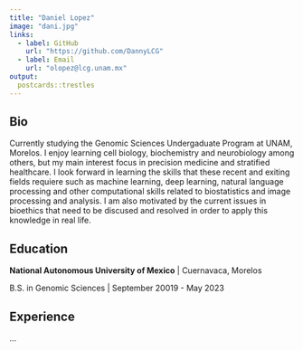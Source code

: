 ```yaml
---
title: "Daniel Lopez"
image: "dani.jpg"
links:
  - label: GitHub
    url: "https://github.com/DannyLCG"
  - label: Email
    url: "olopez@lcg.unam.mx"
output:
  postcards::trestles
---
```

 
## Bio

Currently studying the Genomic Sciences Undergaduate Program at UNAM, Morelos. I enjoy learning cell biology, biochemistry and neurobiology among others, but my main interest focus in precision medicine and stratified healthcare. I look forward in learning the skills that these recent and exiting fields requiere such as machine learning, deep learning, natural language processing and other computational skills related to biostatistics and image processing and analysis. I am also motivated by the current issues in bioethics that need to be discused and resolved in order to apply this knowledge in real life.

## Education

**National Autonomous University of Mexico** | Cuernavaca, Morelos


B.S. in Genomic Sciences | September 20019 - May 2023

## Experience

...
